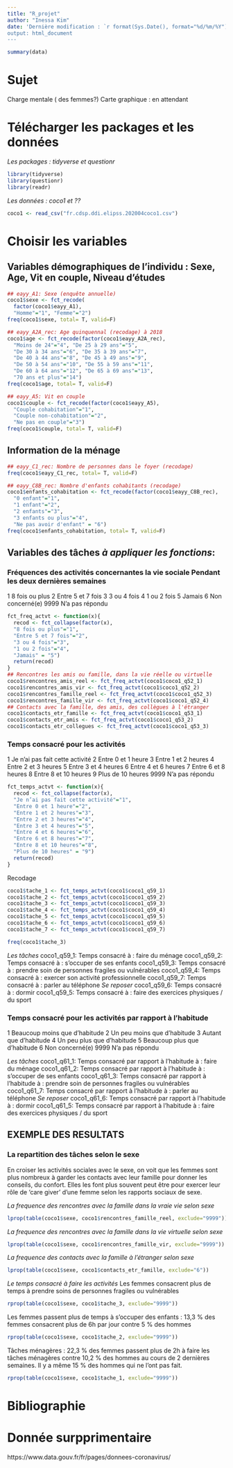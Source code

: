 ```yaml
---
title: "R_projet"
author: "Inessa Kim"
date: 'Dernière modification : `r format(Sys.Date(), format="%d/%m/%Y")`
output: html_document
---
```

```r
summary(data)
```


# Sujet 
Charge mentale ( des femmes?)
Carte graphique : en attendant

# Télécharger les packages et les données
*Les packages : tidyverse et questionr*
```r
library(tidyverse)
library(questionr)
library(readr)
```
*Les données : coco1 et ??*
```r
coco1 <- read_csv("fr.cdsp.ddi.elipss.202004coco1.csv")
```
# Choisir les variables

## Variables démographiques de l'individu : Sexe, Age, Vit en couple, Niveau d'études
```r
## eayy_A1: Sexe (enquête annuelle)
coco1$sexe <- fct_recode(
  factor(coco1$eayy_A1),
  "Homme"="1", "Femme"="2")
freq(coco1$sexe, total= T, valid=F)
```
```r
## eayy_A2A_rec: Age quinquennal (recodage) à 2018
coco1$age <- fct_recode(factor(coco1$eayy_A2A_rec),
  "Moins de 24"="4", "De 25 à 29 ans"="5", 
  "De 30 à 34 ans"="6", "De 35 à 39 ans"="7",
  "De 40 à 44 ans"="8", "De 45 à 49 ans"="9",
  "De 50 à 54 ans"="10", "De 55 à 59 ans"="11",
  "De 60 à 64 ans"="12", "De 65 à 69 ans"="13",
  "70 ans et plus"="14")
freq(coco1$age, total= T, valid=F)
```
```r
## eayy_A5: Vit en couple
coco1$couple <- fct_recode(factor(coco1$eayy_A5),
  "Couple cohabitation"="1", 
  "Couple non-cohabitation"="2", 
  "Ne pas en couple"="3")
freq(coco1$couple, total= T, valid=F)
```
## Information de la ménage 
```r
## eayy_C1_rec: Nombre de personnes dans le foyer (recodage)
freq(coco1$eayy_C1_rec, total= T, valid=F)
```
```r
## eayy_C8B_rec: Nombre d'enfants cohabitants (recodage)
coco1$enfants_cohabitation <- fct_recode(factor(coco1$eayy_C8B_rec),
  "0 enfant"="1", 
  "1 enfant"="2", 
  "2 enfants"="3",
  "3 enfants ou plus"="4",
  "Ne pas avoir d'enfant" = "6")
freq(coco1$enfants_cohabitation, total= T, valid=F)
```

## Variables des tâches *à appliquer les fonctions*: 
### Fréquences des activités concernantes la vie sociale Pendant les deux dernières semaines

1 8 fois ou plus
2 Entre 5 et 7 fois
3 3 ou 4 fois
4 1 ou 2 fois
5 Jamais
6 Non concerné(e)
9999 N'a pas répondu

```r
fct_freq_actvt <- function(x){
  recod <- fct_collapse(factor(x),
  "8 fois ou plus"="1", 
  "Entre 5 et 7 fois"="2", 
  "3 ou 4 fois"="3",
  "1 ou 2 fois"="4",
  "Jamais" = "5")
  return(recod)
}
## Rencontres les amis ou famille, dans la vie réelle ou virtuelle
coco1$rencontres_amis_reel <- fct_freq_actvt(coco1$coco1_q52_1)
coco1$rencontres_amis_vir <- fct_freq_actvt(coco1$coco1_q52_2)
coco1$rencontres_famille_reel <- fct_freq_actvt(coco1$coco1_q52_3)
coco1$rencontres_famille_vir <- fct_freq_actvt(coco1$coco1_q52_4)
## Contacts avec la famille, des amis, des collègues à l'étranger
coco1$contacts_etr_famille <- fct_freq_actvt(coco1$coco1_q53_1)
coco1$contacts_etr_amis <- fct_freq_actvt(coco1$coco1_q53_2)
coco1$contacts_etr_collegues <- fct_freq_actvt(coco1$coco1_q53_3)
```

### Temps consacré pour les activités
1 Je n’ai pas fait cette activité
2 Entre 0 et 1 heure
3 Entre 1 et 2 heures
4 Entre 2 et 3 heures
5 Entre 3 et 4 heures
6 Entre 4 et 6 heures
7 Entre 6 et 8 heures
8 Entre 8 et 10 heures
9 Plus de 10 heures
9999 N'a pas répondu

```r
fct_temps_actvt <- function(x){
  recod <- fct_collapse(factor(x),
  "Je n’ai pas fait cette activité"="1", 
  "Entre 0 et 1 heure"="2", 
  "Entre 1 et 2 heures"="3",
  "Entre 2 et 3 heures"="4",
  "Entre 3 et 4 heures"="5",
  "Entre 4 et 6 heures"="6",
  "Entre 6 et 8 heures"="7",
  "Entre 8 et 10 heures"="8",
  "Plus de 10 heures" = "9")
  return(recod)
}
```

Recodage
```r
coco1$tache_1 <- fct_temps_actvt(coco1$coco1_q59_1)
coco1$tache_2 <- fct_temps_actvt(coco1$coco1_q59_2)
coco1$tache_3 <- fct_temps_actvt(coco1$coco1_q59_3)
coco1$tache_4 <- fct_temps_actvt(coco1$coco1_q59_4)
coco1$tache_5 <- fct_temps_actvt(coco1$coco1_q59_5)
coco1$tache_6 <- fct_temps_actvt(coco1$coco1_q59_6)
coco1$tache_7 <- fct_temps_actvt(coco1$coco1_q59_7)

```

```r
freq(coco1$tache_3)
```

*Les tâches*
coco1_q59_1: Temps consacré à : faire du ménage
coco1_q59_2: Temps consacré à : s’occuper de ses enfants
coco1_q59_3: Temps consacré à : prendre soin de personnes fragiles ou vulnérables
coco1_q59_4: Temps consacré à : exercer son activité professionnelle
coco1_q59_7: Temps consacré à : parler au téléphone
*Se reposer*
coco1_q59_6: Temps consacré à : dormir
coco1_q59_5: Temps consacré à : faire des exercices physiques / du sport

### Temps consacré pour les activités par rapport à l'habitude
1 Beaucoup moins que d’habitude
2 Un peu moins que d’habitude 
3 Autant que d’habitude 
4 Un peu plus que d’habitude
5 Beaucoup plus que d’habitude
6 Non concerné(e)
9999 N'a pas répondu

*Les tâches*
coco1_q61_1: Temps consacré par rapport à l'habitude à : faire du ménage
coco1_q61_2: Temps consacré par rapport à l'habitude à : s’occuper de ses enfants
coco1_q61_3: Temps consacré par rapport à l'habitude à : prendre soin de personnes fragiles ou vulnérables
coco1_q61_7: Temps consacré par rapport à l'habitude à : parler au téléphone
*Se reposer*
coco1_q61_6: Temps consacré par rapport à l'habitude à : dormir
coco1_q61_5: Temps consacré par rapport à l'habitude à : faire des exercices physiques / du sport

## EXEMPLE DES RESULTATS
### La repartition des tâches selon le sexe

En croiser les activités sociales avec le sexe, on voit que les femmes sont plus nombreux à garder les contacts avec leur famille pour donner les conseils, du confort. Elles les font plus souvent peut être pour exercer leur rôle de 'care giver' d'une femme selon les rapports sociaux de sexe. 

*La frequence des rencontres avec la famille dans la vraie vie selon sexe*
```r
lprop(table(coco1$sexe, coco1$rencontres_famille_reel, exclude="9999"))
```

*La frequence des rencontres avec la famille dans la vie virtuelle selon sexe*

```r
lprop(table(coco1$sexe, coco1$rencontres_famille_vir, exclude="9999"))
```
*La frequence des contacts avec la famille à l'étranger selon sexe*
```r
lprop(table(coco1$sexe, coco1$contacts_etr_famille, exclude="6"))
```

*Le temps consacré à faire les activités*
Les femmes consacrent plus de temps à prendre soins de personnes fragiles ou vulnérables
```r
rprop(table(coco1$sexe, coco1$tache_3, exclude="9999"))
```

Les femmes passent plus de temps à s'occuper des enfants : 13,3 % des femmes consacrent plus de 6h par jour contre 5 % des hommes

```r
rprop(table(coco1$sexe, coco1$tache_2, exclude="9999"))
```
Tâches ménagères : 22,3 % des femmes passent plus de 2h à faire les tâches ménagères contre 10,2 % des hommes au cours de 2 dernières semaines. Il y a même 15 % des hommes qui ne l'ont pas fait.
```r
rprop(table(coco1$sexe, coco1$tache_1, exclude="9999"))
```


# Bibliographie 

# Donnée surpprimentaire
https://www.data.gouv.fr/fr/pages/donnees-coronavirus/
